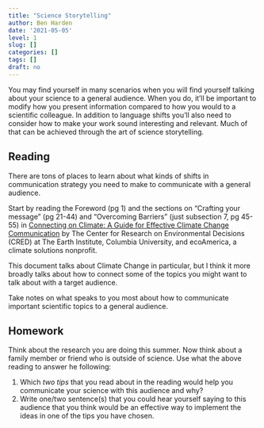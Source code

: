 ```yaml
---
title: "Science Storytelling"
author: Ben Harden
date: '2021-05-05'
level: 1
slug: []
categories: []
tags: []
draft: no
---
```


You may find yourself in many scenarios when you will find yourself talking about your science to a general audience. When you do, it'll be important to modify how you present information compared to how you would to a scientific colleague. In addition to language shifts you'll also need to consider how to make your work sound interesting and relevant. Much of that can be achieved through the art of science storytelling.

## Reading

There are tons of places to learn about what kinds of shifts in communication strategy you need to make to communicate with a general audience.

Start by reading the Foreword (pg 1) and the sections on "Crafting your message" (pg 21-44) and "Overcoming Barriers" (just subsection 7, pg 45-55) in [Connecting on Climate: A Guide for Effective Climate Change Communication](ecoAmerica-CRED-2014-Connecting-on-Climate.pdf) by 
The Center for Research on Environmental Decisions (CRED) at The Earth Institute, Columbia University, and ecoAmerica, a climate solutions nonprofit.

This document talks about Climate Change in particular, but I think it more broadly talks about how to connect some of the topics you might want to talk about with a target audience.

Take notes on what speaks to you most about how to communicate important scientific topics to a general audience.

## Homework

Think about the research you are doing this summer. Now think about a family member or friend who is outside of science. Use what the above reading to answer he following:

1. Which *two tips* that you read about in the reading would help you communicate your science with this audience and why?
2. Write one/two sentence(s) that you could hear yourself saying to this audience that you think would be an effective way to implement the ideas in one of the tips you have chosen.